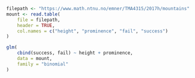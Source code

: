 ```r
filepath <- "https://www.math.ntnu.no/emner/TMA4315/2017h/mountains"
mount <- read.table(
	file = filepath,
	header = TRUE,
	col.names = c("height", "prominence", "fail", "success")
)
```

```r
glm(
	cbind(success, fail) ~ height + prominence,
	data = mount,
	family = "binomial"
)
```
